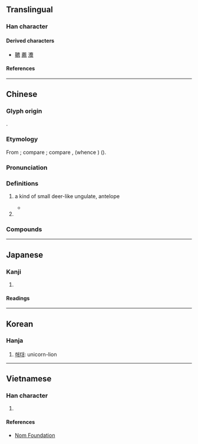 {{character info}}
==Translingual==

===Han character===
{{Han char|rn=53|rad=广|as=10|sn=13|four=00227|canj=IXF|ids=⿸⿸广⿻コ⿰丨丨⿹⿺㇉一灬}}

====Derived characters====
* [[韀]] [[薦]] [[灋]]

====References====
{{Han ref|kx=0349.201|dkj=09433|hdz=20896.020|uh=5ECC}}

----

==Chinese==
{{zh-forms|alt=𢊁}}

===Glyph origin===
{{Han etym}}
{{liushu|p}}.

===Etymology===
From {{bor|zh|aav}}; compare {{cog|mkh-pro|*draaj||kind of deer}}; compare {{cog|km|ទ្រាយ||a kind of large deer, stag}}, {{cog|omx|tr=*dray}} (whence {{cog|my|tr=darai|t=[[hog deer]]}}) ({{zh-ref|Schuessler, 2007}}).

===Pronunciation===
{{zh-pron
|m=zhì
|c=zaai6,zi6
|mc=y
|oc=y
|cat=
}}

===Definitions===
{{zh-hanzi}}

# {{lb|zh|obsolete}} a kind of small deer-like ungulate, antelope
#* {{zh-x|^辛卯 卜 子 尊 宜 惠 幽 廌{zhì} 用 一|On Xinmao divined: Our lord will set out viand trays; let it be dark red '''antelope''' that is used. #1|CL|ref=Divination on turtle shell HYZ 34.1, from Huayuan zhuang East in Anyang (Henan); translated by Adam C. Schwartz, '''2018'''}}
# {{zh-used|解廌}}

===Compounds===
{{zh-der|廌史|解廌|獬廌}}

----

==Japanese==

===Kanji===
{{ja-kanji|grade=|rs=广10}}

# {{rfdef|ja|sort=广10}}

====Readings====
{{ja-readings
|on=ち
}}

----

==Korean==

===Hanja===
{{ko-hanja|hangeul=[[치]]|eumhun=|rv=chi|mr=ch'i|y=chi}}

# [[해태]]: unicorn-lion

----

==Vietnamese==

===Han character===
{{vi-readings|rs=广10|reading=trãi}}

# {{rfdef|vi|sort=广10}}

====References====
* [http://nomfoundation.org/common/nom_details.php?codepoint=5ecc Nom Foundation]